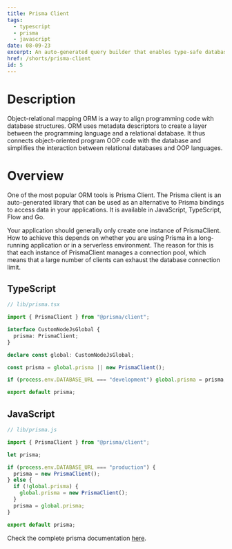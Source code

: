 ```yaml
---
title: Prisma Client
tags:
  - typescript
  - prisma
  - javascript
date: 08-09-23
excerpt: An auto-generated query builder that enables type-safe database access
href: /shorts/prisma-client
id: 5
---
```


# Description

Object-relational mapping ORM is a way to align programming code with database structures.
ORM uses metadata descriptors to create a layer between the programming language and a relational database.
It thus connects object-oriented program OOP code with the database and simplifies the interaction between relational databases and OOP languages.

# Overview

One of the most popular ORM tools is Prisma Client.
The Prisma client is an auto-generated library that can be used as an alternative to Prisma bindings to access data in your applications.
It is available in JavaScript, TypeScript, Flow and Go.

Your application should generally only create one instance of PrismaClient. How to achieve this depends on whether you are using Prisma in a long-running application or in a serverless environment.
The reason for this is that each instance of PrismaClient manages a connection pool, which means that a large number of clients can exhaust the database connection limit.

## TypeScript

<Copy />

```ts
// lib/prisma.tsx

import { PrismaClient } from "@prisma/client";

interface CustomNodeJsGlobal {
  prisma: PrismaClient;
}

declare const global: CustomNodeJsGlobal;

const prisma = global.prisma || new PrismaClient();

if (process.env.DATABASE_URL === "development") global.prisma = prisma;

export default prisma;
```

## JavaScript

<Copy />

```js
// lib/prisma.js

import { PrismaClient } from "@prisma/client";

let prisma;

if (process.env.DATABASE_URL === "production") {
  prisma = new PrismaClient();
} else {
  if (!global.prisma) {
    global.prisma = new PrismaClient();
  }
  prisma = global.prisma;
}

export default prisma;
```

Check the complete prisma documentation [here]("https://www.prisma.io").
